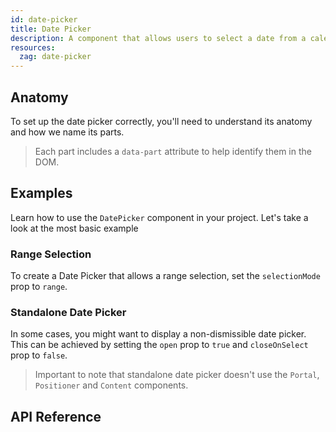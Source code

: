 ```yaml
---
id: date-picker
title: Date Picker
description: A component that allows users to select a date from a calendar.
resources:
  zag: date-picker
---
```



<ComponentPreview />

## Anatomy

To set up the date picker correctly, you'll need to understand its anatomy and
how we name its parts.

> Each part includes a `data-part` attribute to help identify them in the DOM.

<Anatomy id="date-picker" />

## Examples

Learn how to use the `DatePicker` component in your project. Let's take a look
at the most basic example

<Story id="Basic" />


### Range Selection

To create a Date Picker that allows a range selection, set the `selectionMode`
prop to `range`.

<Story id="Range" />

### Standalone Date Picker

In some cases, you might want to display a non-dismissible date picker. This can
be achieved by setting the `open` prop to `true` and `closeOnSelect` prop to
`false`.

> Important to note that standalone date picker doesn't use the `Portal`,
> `Positioner` and `Content` components.

<Story id="Standalone" />

## API Reference

<ComponentTypes id="date-picker" />
